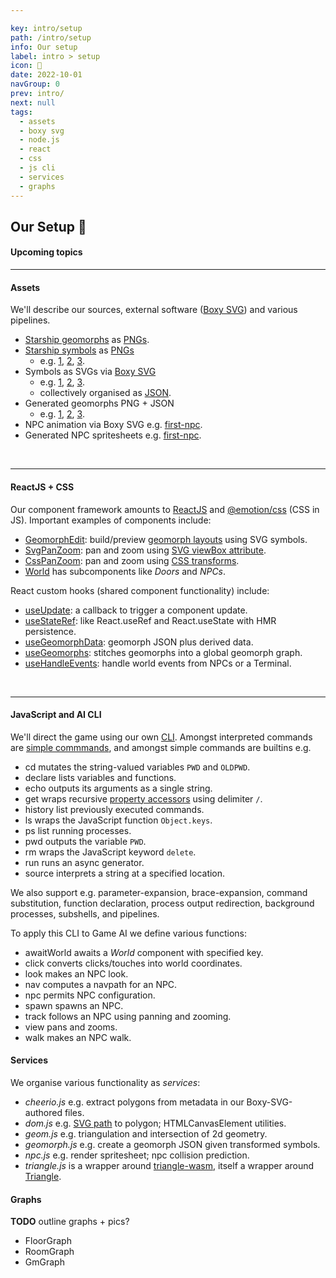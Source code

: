 ```yaml
---

key: intro/setup
path: /intro/setup
info: Our setup
label: intro > setup
icon: 🚧
date: 2022-10-01
navGroup: 0
prev: intro/
next: null
tags:
  - assets
  - boxy svg
  - node.js
  - react
  - css
  - js cli
  - services
  - graphs
---
```



## Our Setup 🚧

<aside id="upcoming-article">

#### Upcoming topics

---

#### Assets

We'll describe our sources, external software ([Boxy SVG](https://boxy-svg.com/)) and various pipelines.

- [Starship geomorphs](http://travellerrpgblog.blogspot.com/2020/07/starship-geomorphs-20.html) as [PNGs](http://ericbsmith.no-ip.org/geomorphs/).
- [Starship symbols](http://travellerrpgblog.blogspot.com/2020/08/starship-symbols-book.html) as [PNGs](http://ericbsmith.no-ip.org/geomorphs/ "@new-tab")
  - e.g. [1](/assets/symbol/office--020--2x3.png "@new-tab"), [2](/assets/symbol/stateroom--020--2x3.png "@new-tab"), [3](/assets/symbol/couch-and-chairs--006--0.4x2.png "@new-tab").
- Symbols as SVGs via [Boxy SVG](https://boxy-svg.com/)
  - e.g. [1](/assets/symbol/office--020--2x3.svg "@new-tab"), [2](/assets/symbol/stateroom--020--2x3.svg "@new-tab"), [3](/assets/symbol/couch-and-chairs--006--0.4x2.svg "@new-tab").
  - collectively organised as [JSON](/assets/symbol/svg.json "@new-tab").
- Generated geomorphs PNG + JSON
  - e.g. [1](/assets/geomorph/g-301--bridge.png "@new-tab"), [2](/assets/geomorph/g-101--multipurpose.png "@new-tab"), [3](/assets/geomorph/g-303--passenger-deck.png "@new-tab").
- NPC animation via Boxy SVG e.g. [first-npc](/assets/npc/first-npc.svg "@new-tab").
- Generated NPC spritesheets e.g. [first-npc](/assets/npc/first-npc--walk.png "@new-tab").

<br/>

---

#### ReactJS + CSS

Our component framework amounts to [ReactJS](https://npmjs.com/package/react) and [@emotion/css](https://www.npmjs.com/package/@emotion/css) (CSS in JS).
Important examples of components include:

- [GeomorphEdit](https://github.com/rob-myers/the-last-redoubt/blob/migrate-from-nextjs/src/projects/geomorph/GeomorphEdit.jsx "@new-tab"): build/preview [geomorph layouts](https://github.com/rob-myers/the-last-redoubt/blob/migrate-from-nextjs/src/projects/geomorph/geomorph-layouts.js "@new-tab") using SVG symbols.
- [SvgPanZoom](https://github.com/rob-myers/the-last-redoubt/blob/migrate-from-nextjs/src/projects/panzoom/SvgPanZoom.jsx "@new-tab"): pan and zoom using [SVG viewBox attribute](https://developer.mozilla.org/en-US/docs/Web/SVG/Attribute/viewBox).
- [CssPanZoom](https://github.com/rob-myers/the-last-redoubt/blob/migrate-from-nextjs/src/projects/panzoom/CssPanZoom.jsx "@new-tab"): pan and zoom using [CSS transforms](https://developer.mozilla.org/en-US/docs/Web/CSS/transform).
- [World](https://github.com/rob-myers/the-last-redoubt/blob/migrate-from-nextjs/src/projects/world/World.jsx "@new-tab") has subcomponents like _Doors_ and _NPCs_.

React custom hooks (shared component functionality) include:

- [useUpdate](https://github.com/rob-myers/the-last-redoubt/blob/migrate-from-nextjs/src/projects/hooks/use-update.js "@new-tab"): a callback to trigger a component update.
- [useStateRef](https://github.com/rob-myers/the-last-redoubt/blob/migrate-from-nextjs/src/projects/hooks/use-state-ref.js "@new-tab"): like React.useRef and React.useState with HMR persistence.
- [useGeomorphData](https://github.com/rob-myers/the-last-redoubt/blob/migrate-from-nextjs/src/projects/geomorph/use-geomorph-data.js "@new-tab"): geomorph JSON plus derived data.
- [useGeomorphs](https://github.com/rob-myers/the-last-redoubt/blob/migrate-from-nextjs/src/projects/geomorph/use-geomorphs.js "@new-tab"): stitches geomorphs into a global geomorph graph.
- [useHandleEvents](https://github.com/rob-myers/the-last-redoubt/blob/migrate-from-nextjs/src/projects/world/use-handle-events.js "@new-tab"): handle world events from NPCs or a Terminal.

<br/>

---

#### JavaScript and AI CLI

We'll direct the game using our own [CLI](https://en.wikipedia.org/wiki/Command-line_interface).
Amongst interpreted commands are [simple commmands](https://www.gnu.org/software/bash/manual/html_node/Simple-Commands.html), and amongst simple commands are builtins e.g.

- <InlineCode>cd</InlineCode> mutates the string-valued variables <code>PWD</code> and <code>OLDPWD</code>.
- <InlineCode>declare</InlineCode> lists variables and functions.
- <InlineCode>echo</InlineCode> outputs its arguments as a single string.
- <InlineCode>get</InlineCode> wraps recursive <a href="https://developer.mozilla.org/en-US/docs/Web/JavaScript/Reference/Operators/Property_accessors">property accessors</a> using delimiter <code>/</code>.
- <InlineCode>history</InlineCode> list previously executed commands.
- <InlineCode>ls</InlineCode> wraps the JavaScript function <code>Object.keys</code>.
- <InlineCode>ps</InlineCode> list running processes.
- <InlineCode>pwd</InlineCode> outputs the variable <code>PWD</code>.
- <InlineCode>rm</InlineCode> wraps the JavaScript keyword <code>delete</code>.
- <InlineCode>run</InlineCode> runs an async generator.
- <InlineCode>source</InlineCode> interprets a string at a specified location.

We also support e.g. parameter-expansion, brace-expansion, command substitution, function declaration, process output redirection, background processes, subshells, and pipelines.

To apply this CLI to Game AI we define various functions:

- <InlineCode>awaitWorld</InlineCode> awaits a <i>World</i> component with specified key.
- <InlineCode>click</InlineCode> converts clicks/touches into world coordinates.
- <InlineCode>look</InlineCode> makes an NPC look.
- <InlineCode>nav</InlineCode> computes a navpath for an NPC.
- <InlineCode>npc</InlineCode> permits NPC configuration.
- <InlineCode>spawn</InlineCode> spawns an NPC.
- <InlineCode>track</InlineCode> follows an NPC using panning and zooming.
- <InlineCode>view</InlineCode> pans and zooms.
- <InlineCode>walk</InlineCode> makes an NPC walk.

#### Services

We organise various functionality as _services_:

- _cheerio.js_ e.g. extract polygons from metadata in our Boxy-SVG-authored files.
- _dom.js_ e.g. [SVG path](https://www.w3.org/TR/SVG11/paths.html#DAttribute) to polygon; HTMLCanvasElement utilities.
- _geom.js_ e.g. triangulation and intersection of 2d geometry.
- _geomorph.js_ e.g. create a geomorph JSON given transformed symbols.
- _npc.js_ e.g. render spritesheet; npc collision prediction.
- _triangle.js_ is a wrapper around [triangle-wasm](https://www.npmjs.com/package/triangle-wasm), itself a wrapper around [Triangle](https://www.cs.cmu.edu/~quake/triangle.html).

#### Graphs

__TODO__ outline graphs + pics?

- FloorGraph
- RoomGraph
- GmGraph

</aside>

